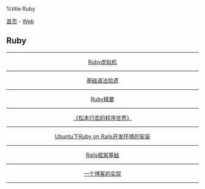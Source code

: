 %title Ruby

[[../../../index|首页]] - [[../index|Web]]
==Ruby==
----
<center>
[[vm|Ruby虚拟机]]
----
[[base|基础语法拾遗]]
----
[[ruby_marrow|Ruby精要]]
----
[[matz|《松本行宏的程序世界》]]
----
[[ubuntu|Ubuntu下Ruby on Rails开发环境的安装]]
----
[[primer|Rails框架基础]]
----
[[blog|一个博客的实现]]
</center>
----
